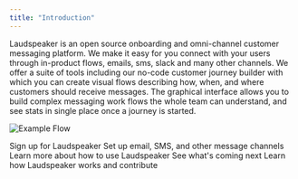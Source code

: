 ```yaml
---
title: "Introduction"
---
```

Laudspeaker is an open source onboarding and omni-channel customer messaging platform. We make
it easy for you connect with your users through in-product flows, emails, sms, slack and many
other channels. We offer a suite of tools including our no-code customer journey
builder with which you can create visual flows describing how, when, and where
customers should receive messages. The graphical interface allows you to build
complex messaging work flows the whole team can understand, and see stats in
single place once a journey is started.

![Example Flow](/images/guides/overview/example_flow-e67fa171d181259f3e86fb5703411e08.png)

<CardGroup>

<Card title="Get started" icon="check-to-slot" href="https://app.laudspeaker.com/signup">
  Sign up for Laudspeaker
</Card>

<Card title="Send a message" icon="messages" href="/getting-started">
  Set up email, SMS, and other message channels
</Card>

<Card title="Product Manual" icon="readme" href="/product-manual">
  Learn more about how to use Laudspeaker
</Card>

<Card title="Roadmap" icon="road" href="https://github.com/laudspeaker/laudspeaker/tree/Roadmap">
  See what's coming next
</Card>

<Card title="Developer" icon="rectangle-terminal" href="/developer">
  Learn how Laudspeaker works and contribute
</Card>

</CardGroup>